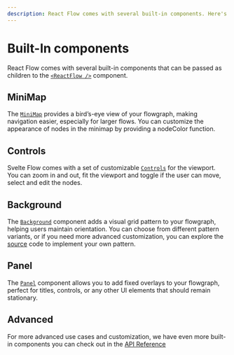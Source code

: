 ```yaml
---
description: React Flow comes with several built-in components. Here's an overview of the minimap, controls, background, and panel components.
---
```



# Built-In components

React Flow comes with several built-in components that can be passed as children to the [`<ReactFlow />`](/api-reference/react-flow) component.

## MiniMap

The [`MiniMap`](/api-reference/components/minimap) provides a bird’s-eye view of your flowgraph, making navigation easier, especially for larger flows. You can customize the appearance of nodes in the minimap by providing a nodeColor function.

<RemoteCodeViewer showEditor={false} route="learn/mini-map" framework="react" />

## Controls

Svelte Flow comes with a set of customizable [`Controls`](/api-reference/components/controls) for the viewport. You can zoom in and out, fit the viewport and toggle if the user can move, select and edit the nodes.

<RemoteCodeViewer showEditor={false} route="learn/controls" framework="react" />

## Background

The [`Background`](/api-reference/components/background) component adds a visual grid pattern to your flowgraph, helping users maintain orientation. You can choose from different pattern variants, or if you need more advanced customization, you can explore the [source](https://github.com/xyflow/xyflow/blob/main/packages/react/src/additional-components/Background/Background.tsx) code to implement your own pattern.

<RemoteCodeViewer showEditor={false} route="learn/background" framework="react" />

## Panel

The [`Panel`](/api-reference/components/panel) component allows you to add fixed overlays to your flowgraph, perfect for titles, controls, or any other UI elements that should remain stationary.

<RemoteCodeViewer showEditor={false} route="learn/panel" framework="react" />

## Advanced

For more advanced use cases and customization, we have even more built-in components you can check out in the [API Reference](/api-reference/components)
